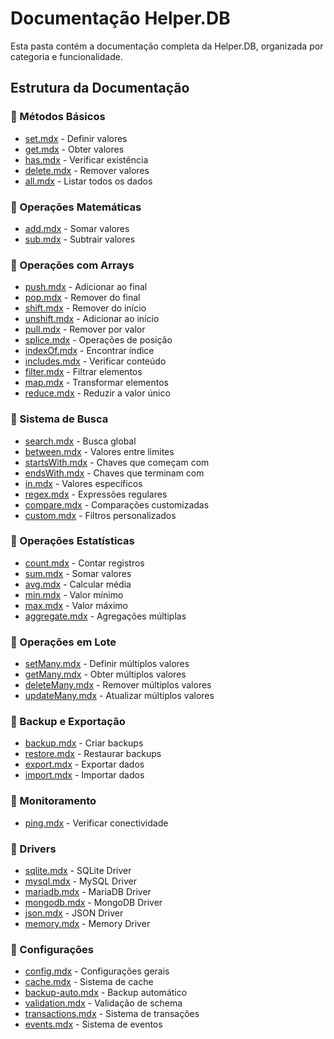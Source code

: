 

# Documentação Helper.DB

Esta pasta contém a documentação completa da Helper.DB, organizada por categoria e funcionalidade.

## Estrutura da Documentação

### 📁 Métodos Básicos
- [set.mdx](./basic/set.mdx) - Definir valores
- [get.mdx](./basic/get.mdx) - Obter valores
- [has.mdx](./basic/has.mdx) - Verificar existência
- [delete.mdx](./basic/delete.mdx) - Remover valores
- [all.mdx](./basic/all.mdx) - Listar todos os dados

### 📁 Operações Matemáticas
- [add.mdx](./math/add.mdx) - Somar valores
- [sub.mdx](./math/sub.mdx) - Subtrair valores

### 📁 Operações com Arrays
- [push.mdx](./arrays/push.mdx) - Adicionar ao final
- [pop.mdx](./arrays/pop.mdx) - Remover do final
- [shift.mdx](./arrays/shift.mdx) - Remover do início
- [unshift.mdx](./arrays/unshift.mdx) - Adicionar ao início
- [pull.mdx](./arrays/pull.mdx) - Remover por valor
- [splice.mdx](./arrays/splice.mdx) - Operações de posição
- [indexOf.mdx](./arrays/indexOf.mdx) - Encontrar índice
- [includes.mdx](./arrays/includes.mdx) - Verificar conteúdo
- [filter.mdx](./arrays/filter.mdx) - Filtrar elementos
- [map.mdx](./arrays/map.mdx) - Transformar elementos
- [reduce.mdx](./arrays/reduce.mdx) - Reduzir a valor único

### 📁 Sistema de Busca
- [search.mdx](./search/search.mdx) - Busca global
- [between.mdx](./search/between.mdx) - Valores entre limites
- [startsWith.mdx](./search/startsWith.mdx) - Chaves que começam com
- [endsWith.mdx](./search/endsWith.mdx) - Chaves que terminam com
- [in.mdx](./search/in.mdx) - Valores específicos
- [regex.mdx](./search/regex.mdx) - Expressões regulares
- [compare.mdx](./search/compare.mdx) - Comparações customizadas
- [custom.mdx](./search/custom.mdx) - Filtros personalizados

### 📁 Operações Estatísticas
- [count.mdx](./stats/count.mdx) - Contar registros
- [sum.mdx](./stats/sum.mdx) - Somar valores
- [avg.mdx](./stats/avg.mdx) - Calcular média
- [min.mdx](./stats/min.mdx) - Valor mínimo
- [max.mdx](./stats/max.mdx) - Valor máximo
- [aggregate.mdx](./stats/aggregate.mdx) - Agregações múltiplas

### 📁 Operações em Lote
- [setMany.mdx](./batch/setMany.mdx) - Definir múltiplos valores
- [getMany.mdx](./batch/getMany.mdx) - Obter múltiplos valores
- [deleteMany.mdx](./batch/deleteMany.mdx) - Remover múltiplos valores
- [updateMany.mdx](./batch/updateMany.mdx) - Atualizar múltiplos valores

### 📁 Backup e Exportação
- [backup.mdx](./backup/backup.mdx) - Criar backups
- [restore.mdx](./backup/restore.mdx) - Restaurar backups
- [export.mdx](./backup/export.mdx) - Exportar dados
- [import.mdx](./backup/import.mdx) - Importar dados

### 📁 Monitoramento
- [ping.mdx](./monitoring/ping.mdx) - Verificar conectividade

### 📁 Drivers
- [sqlite.mdx](./drivers/sqlite.mdx) - SQLite Driver
- [mysql.mdx](./drivers/mysql.mdx) - MySQL Driver
- [mariadb.mdx](./drivers/mariadb.mdx) - MariaDB Driver
- [mongodb.mdx](./drivers/mongodb.mdx) - MongoDB Driver
- [json.mdx](./drivers/json.mdx) - JSON Driver
- [memory.mdx](./drivers/memory.mdx) - Memory Driver

### 📁 Configurações
- [config.mdx](./config/config.mdx) - Configurações gerais
- [cache.mdx](./config/cache.mdx) - Sistema de cache
- [backup-auto.mdx](./config/backup-auto.mdx) - Backup automático
- [validation.mdx](./config/validation.mdx) - Validação de schema
- [transactions.mdx](./config/transactions.mdx) - Sistema de transações
- [events.mdx](./config/events.mdx) - Sistema de eventos

